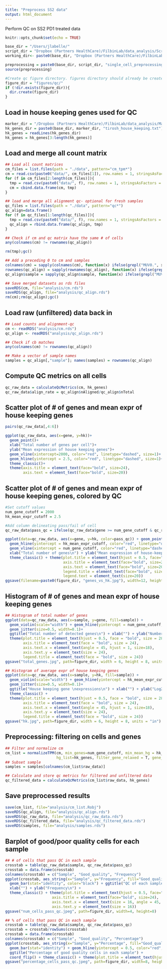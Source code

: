 ```yaml
---
title: "Preprocess SS2 data"
output: html_document
---
```


Perform QC on SS2 PD1 treated data

```r
knitr::opts_chunk$set(echo = TRUE)

base_dir = "/Users/jlabelle/"
script_dir = "Dropbox (Partners HealthCare)/FilbinLab/data_analysis/Scripts/"
working_dir<- paste0(base_dir, "Dropbox (Partners HealthCare)/FilbinLab/data_analysis/Projects/Immune/PD1_Treat/01_Preprocessing/")

preprocessing = paste0(base_dir, script_dir, "single_cell_preprocessing_helper_functions.R")
source(preprocessing)

#Create qc figure directory. figures directory should already be created
figure_dir = "figures/qc/"
if (!dir.exists(figure_dir)){
  dir.create(figure_dir)
} 
```

## Load in house keeping genes used for QC
```r
marker_dir = "/Dropbox (Partners HealthCare)/FilbinLab/data_analysis/Marker_genes/"
hk_genes_dir = paste0(base_dir, marker_dir, "tirosh_house_keeping.txt")
hk_genes = readLines(hk_genes_dir)
hk_genes = hk_genes[3:length(hk_genes)]
```

## Load and merge all count matrix
```r
## Load all count matrices
cm_files = list.files(path = "./data", pattern="cm_tpm*")
cm = read.csv(paste0("data/", cm_files[1]), row.names = 1, stringsAsFactors = F)
for (f in cm_files[2:length(cm_files)]){
  tmp = read.csv(paste0("data/", f), row.names = 1, stringsAsFactors = F)
  cm = cbind.data.frame(cm, tmp)
}

## load and merge all alignment qc- optional for fresh samples
qc_files = list.files(path = "./data", pattern="qc*")
qc_align=data.frame()
for (f in qc_files[1:length(qc_files)]){
  tmp = read.csv(paste0("data/", f), row.names = 1, stringsAsFactors = F)
  qc_align = rbind.data.frame(qc_align, tmp)
}

## Check if cm and qc matrix have the same # of cells 
any(colnames(cm) != rownames(qc_align))

rm(tmp);gc()

## Add a preceding 0 to cm and samples
colnames(cm) = sapply(colnames(cm), function(x) ifelse(grepl("MUV0.", x), x, gsub("MUV", "MUV0", x)))
rownames(qc_align) = sapply(rownames(qc_align), function(x) ifelse(grepl("MUV0.", x), x, gsub("MUV", "MUV0", x)))
qc_align$sample = sapply(qc_align$sample, function(x) ifelse(grepl("MUV0.", x), x, gsub("MUV", "MUV0", x)))

## Save merged datasets as rds files
saveRDS(cm, file="analysis/cm.rds")
saveRDS(qc_align, file="analysis/qc_align.rds")
rm(cm);rm(qc_align);gc()
```

## Load raw (unfiltered) data back in
```r
## Load counts and alignment-qc
cm <- readRDS("analysis/cm.rds")
qc_align <- readRDS("analysis/qc_align.rds")

## Check if cb matches
any(colnames(cm) != rownames(qc_align))

## Make a vector of sample names
samples = qc_align[,"sample"]; names(samples) = rownames(qc_align)
```

## Compute QC metrics on all cells 
```r
qc_raw_data = calculateQcMetrics(cm, hk_genes)
qc_raw_data$align_rate = qc_align$nAligned/qc_align$nTotal
```

## Scatter plot of # of genes and mean expr of house keeping genes
```r
pairs(qc_raw_data[,4:6])

ggplot(qc_raw_data, aes(x=gene, y=hk))+
  geom_point()+
  xlab("Total number of genes per cell")+
  ylab("Mean expression of house keeping genes")+
  geom_vline(xintercept=2000, color="red", linetype="dashed", size=1)+
  geom_hline(yintercept = 2.5, color="red", linetype="dashed", size=1)+
  theme_classic()+
  theme(axis.title = element_text(face="bold", size=24),
        axis.text = element_text(face="bold", size=20))

```

## Scatter plot of # of genes and mean expr of house keeping genes, colored by QC
```r
#Set cutoff values
num_gene_cutoff = 2000
hk_mean_expr_cutoff = 2.5

#Add column delineating pass/fail of cell
qc_raw_data$pass_qc = ifelse(qc_raw_data$gene >= num_gene_cutoff & qc_raw_data$hk >= hk_mean_expr_cutoff, T, F)

ggplot(data=qc_raw_data, aes(x=gene, y=hk, color=pass_qc)) + geom_point() + 
  geom_hline(yintercept = hk_mean_expr_cutoff, color="red", linetype="dashed", size=1) +
  geom_vline(xintercept = num_gene_cutoff, color="red", linetype="dashed", size=1) +
  xlab("Total number of genes\n") + ylab("Mean expression of house-keeping genes\n") +
  theme_classic() + theme(plot.title = element_text(hjust = 0.5, face="bold", size=24),
                          axis.title = element_text(face="bold", size=24),
                          axis.text = element_text(face="bold", size=20),
                          legend.title = element_text(face="bold", size=24),
                          legend.text = element_text(size=20))
ggsave(filename=paste0(figure_dir, "genes_vs_hk.jpg"), width=12, height=8)
```

## Histogram of # of genes and mean expr of house keeping genes 
```r
## Histogram of total number of genes 
ggplot(data=qc_raw_data, aes(x=sample, y=gene, fill=sample)) + 
  geom_violin(scale="width") + geom_hline(yintercept = num_gene_cutoff, color="red", linetype="dashed", size=1) +
  geom_jitter(size=0.5, width=0.1)+
  ggtitle("Total number of detected genes\n") + xlab("") + ylab("Number of genes") + theme_classic() + 
  theme(plot.title = element_text(hjust = 0.5, face = "bold", size = 28),
        axis.title = element_text(face = "bold", size = 24), 
        axis.text.x = element_text(angle = 45, hjust = 1, size=18),
        axis.text.y = element_text(size = 24),
        legend.title = element_text(face = "bold", size = 24))
ggsave("total_genes.jpg", path=figure_dir, width = 6, height = 8, units = "in")

## Histogram of average expr of house keeping genes
ggplot(data=qc_raw_data, aes(x=sample, y=hk, fill=sample)) + 
  geom_violin(scale="width") + geom_hline(yintercept = hk_mean_expr_cutoff, color="red", linetype="dashed", size=1) +
  geom_jitter(size=0.5, width=0.1)+
  ggtitle("House keeping gene \nexpressions\n") + xlab("") + ylab("Log2 average expression of \nhouse keeping genes\n") + 
  theme_classic() + 
  theme(plot.title = element_text(hjust = 0.5, face = "bold", size = 28),
        axis.title = element_text(face = "bold", size = 24), 
        axis.text.x = element_text(angle = 45, hjust = 1, size=18),
        axis.text.y = element_text(size = 24),
        legend.title = element_text(face = "bold", size = 24))
ggsave("hk.jpg", path=figure_dir, width = 6, height = 8, units = "in")
```

## Preprocessing: filtering on cells and genes 
```r
## Filter and normalize cm
cm_list = normalizeTPM(cm, min_genes=num_gene_cutoff, min_mean_hg = hk_mean_expr_cutoff,
                       hg_list=hk_genes, filter_gene_relaxed = T, gene_cutoff=log2(10), gene_cell_cutoff = 10)
## Subset sample
samples = samples[colnames(cm_list$raw_data)]

## Calculate and store qc metrics for filtered and unfiltered data 
qc_filtered_data = calculateQcMetrics(cm_list$raw_data, hk_genes)
```


## Save preprocessed results
```r
save(cm_list, file="analysis/cm_list.Robj")
saveRDS(qc_align, file="analysis/qc_align.rds")
saveRDS(qc_raw_data, file="analysis/qc_raw_data.rds")
saveRDS(qc_filtered_data, file="analysis/qc_filtered_data.rds")
saveRDS(samples, file="analysis/samples.rds")

```

## Barplot of good/poor quality cells for each sample 
```r
## # of cells that pass QC in each sample 
crosstab = table(qc_raw_data$sample, qc_raw_data$pass_qc)
crosstab = data.frame(crosstab)
colnames(crosstab) = c("Sample", "Good_quality", "Frequency")
ggplot(crosstab, aes_string(x="Sample", y="Frequency", fill="Good_quality")) + 
  geom_bar(stat="identity", color="black") + ggtitle("QC of each sample\n") + 
  xlab("") + ylab("Frequency\n") +
  theme_classic() + theme(plot.title = element_text(hjust = 0.5, face="bold", size=32),
                     axis.title = element_text(face="bold", size=24),
                     axis.text.x = element_text(size = 16, angle = 45, hjust = 1),
                     axis.text.y = element_text(size = 16))
ggsave("num_cells_pass_qc.jpeg", path=figure_dir, width=4, height=8)

## % of cells that pass QC in each sample 
crosstab = table(qc_raw_data$sample, qc_raw_data$pass_qc)
crosstab = crosstab/rowSums(crosstab)
crosstab = data.frame(crosstab)
colnames(crosstab) = c("Sample", "Good_quality", "Percentage")
ggplot(crosstab, aes_string(x="Sample", y="Percentage", fill="Good_quality")) + 
  geom_bar(stat="identity") + geom_hline(yintercept = 0.5, color="red", linetype="dashed", size=1) +
  ggtitle("Percentage of good quality cells in each sample") + 
  coord_flip() + theme_classic() + theme(plot.title = element_text(hjust = 0.5, face="bold", size=20))
ggsave("percentage_cells_pass_qc.jpeg", path=figure_dir, width=8, height=3)
```
